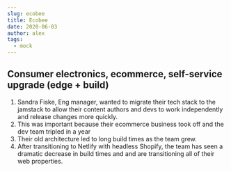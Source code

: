 ```yaml
---
slug: ecobee
title: Ecobee
date: 2020-06-03
author: alex
tags:
  - mock
---
```


## Consumer electronics, ecommerce, self-service upgrade (edge + build)

1. Sandra Fiske, Eng manager, wanted to migrate their tech stack to the jamstack to allow their content authors and devs to work independently and release changes more quickly.
2. This was important because their ecommerce business took off and the dev team tripled in a year
3. Their old architecture led to long build times as the team grew. 
4. After transitioning to Netlify with headless Shopify, the team has seen a dramatic decrease in build times and and are transitioning all of their web properties.